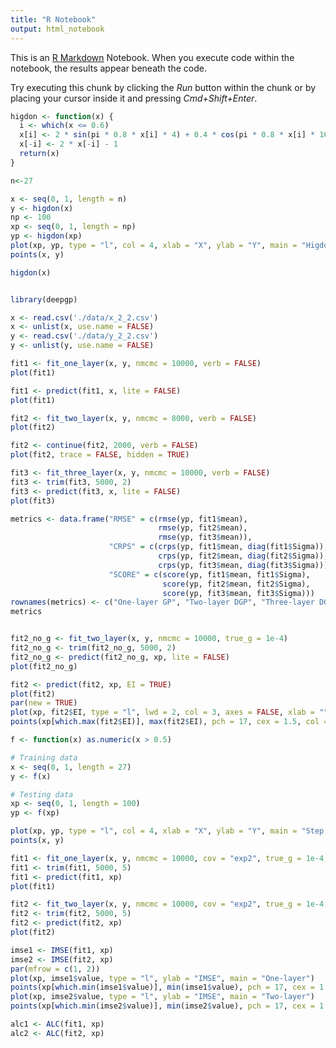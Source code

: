 ```yaml
---
title: "R Notebook"
output: html_notebook
---
```


This is an [R Markdown](http://rmarkdown.rstudio.com) Notebook. When you execute code within the notebook, the results appear beneath the code. 

Try executing this chunk by clicking the *Run* button within the chunk or by placing your cursor inside it and pressing *Cmd+Shift+Enter*. 

```r
higdon <- function(x) {
  i <- which(x <= 0.6)
  x[i] <- 2 * sin(pi * 0.8 * x[i] * 4) + 0.4 * cos(pi * 0.8 * x[i] * 16)
  x[-i] <- 2 * x[-i] - 1
  return(x)
}


```


```r
n<-27
```

```r
x <- seq(0, 1, length = n)
y <- higdon(x)
np <- 100
xp <- seq(0, 1, length = np)
yp <- higdon(xp)
plot(xp, yp, type = "l", col = 4, xlab = "X", ylab = "Y", main = "Higdon function")
points(x, y)

```


```r
higdon(x)
```



```r


```




```r
library(deepgp)
```

```r
x <- read.csv('./data/x_2_2.csv')
x <- unlist(x, use.name = FALSE)
y <- read.csv('./data/y_2_2.csv')
y <- unlist(y, use.name = FALSE)
```



```r
fit1 <- fit_one_layer(x, y, nmcmc = 10000, verb = FALSE)
plot(fit1)
```
```r
fit1 <- predict(fit1, x, lite = FALSE)
plot(fit1)
```

```r
fit2 <- fit_two_layer(x, y, nmcmc = 8000, verb = FALSE)
plot(fit2)
```


```r
fit2 <- continue(fit2, 2000, verb = FALSE)
plot(fit2, trace = FALSE, hidden = TRUE) 
```



```r
fit3 <- fit_three_layer(x, y, nmcmc = 10000, verb = FALSE)
fit3 <- trim(fit3, 5000, 2)
fit3 <- predict(fit3, x, lite = FALSE)
plot(fit3)
```

```r
metrics <- data.frame("RMSE" = c(rmse(yp, fit1$mean), 
                                 rmse(yp, fit2$mean),
                                 rmse(yp, fit3$mean)),
                      "CRPS" = c(crps(yp, fit1$mean, diag(fit1$Sigma)),
                                 crps(yp, fit2$mean, diag(fit2$Sigma)),
                                 crps(yp, fit3$mean, diag(fit3$Sigma))),
                      "SCORE" = c(score(yp, fit1$mean, fit1$Sigma),
                                  score(yp, fit2$mean, fit2$Sigma),
                                  score(yp, fit3$mean, fit3$Sigma)))
rownames(metrics) <- c("One-layer GP", "Two-layer DGP", "Three-layer DGP")
metrics
```

```r
```


```r
fit2_no_g <- fit_two_layer(x, y, nmcmc = 10000, true_g = 1e-4)
fit2_no_g <- trim(fit2_no_g, 5000, 2)
fit2_no_g <- predict(fit2_no_g, xp, lite = FALSE)
plot(fit2_no_g)
```

```r
fit2 <- predict(fit2, xp, EI = TRUE)
plot(fit2)
par(new = TRUE)
plot(xp, fit2$EI, type = "l", lwd = 2, col = 3, axes = FALSE, xlab = "", ylab = "")
points(xp[which.max(fit2$EI)], max(fit2$EI), pch = 17, cex = 1.5, col = 3)
```


```r
f <- function(x) as.numeric(x > 0.5)

# Training data
x <- seq(0, 1, length = 27) 
y <- f(x)

# Testing data
xp <- seq(0, 1, length = 100)
yp <- f(xp)

plot(xp, yp, type = "l", col = 4, xlab = "X", ylab = "Y", main = "Step function")
points(x, y)
```

```r
fit1 <- fit_one_layer(x, y, nmcmc = 10000, cov = "exp2", true_g = 1e-4, verb = FALSE)
fit1 <- trim(fit1, 5000, 5)
fit1 <- predict(fit1, xp)
plot(fit1)
```

```r
fit2 <- fit_two_layer(x, y, nmcmc = 10000, cov = "exp2", true_g = 1e-4, verb = FALSE)
fit2 <- trim(fit2, 5000, 5)
fit2 <- predict(fit2, xp)
plot(fit2)
```

```r
imse1 <- IMSE(fit1, xp)
imse2 <- IMSE(fit2, xp)
par(mfrow = c(1, 2))
plot(xp, imse1$value, type = "l", ylab = "IMSE", main = "One-layer")
points(xp[which.min(imse1$value)], min(imse1$value), pch = 17, cex = 1.5, col = 4)
plot(xp, imse2$value, type = "l", ylab = "IMSE", main = "Two-layer")
points(xp[which.min(imse2$value)], min(imse2$value), pch = 17, cex = 1.5, col = 4)
```
```r
alc1 <- ALC(fit1, xp)
alc2 <- ALC(fit2, xp)
```























































